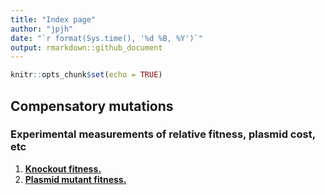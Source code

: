 ```yaml
---
title: "Index page"
author: "jpjh"
date: "`r format(Sys.time(), '%d %B, %Y')`"
output: rmarkdown::github_document
---
```


```r
knitr::opts_chunk$set(echo = TRUE)
```

## Compensatory mutations

### Experimental measurements of relative fitness, plasmid cost, etc

1. **[Knockout fitness.](COMPMUT_exp_1_knockouts.html)**
2. **[Plasmid mutant fitness.](COMPMUT_exp_2_plasmids.html)**